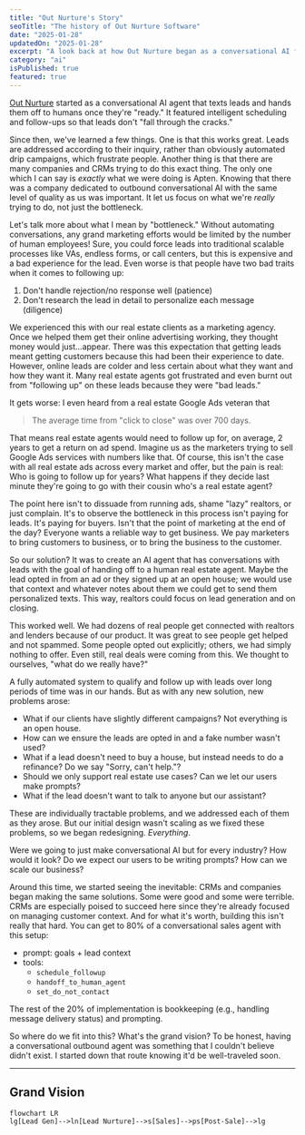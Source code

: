 ```yaml
---
title: "Out Nurture's Story"
seoTitle: "The history of Out Nurture Software"
date: "2025-01-28"
updatedOn: "2025-01-28"
excerpt: "A look back at how Out Nurture began as a conversational AI for lead engagement, what we learned, and how the landscape has changed."
category: "ai"
isPublished: true
featured: true
---
```


[Out Nurture](https://outnurture.com) started as a conversational AI agent that texts leads and hands them off to humans once they're "ready." It featured intelligent scheduling and follow-ups so that leads don't "fall through the cracks."

Since then, we've learned a few things. One is that this works great. Leads are addressed according to their inquiry, rather than obviously automated drip campaigns, which frustrate people. Another thing is that there are many companies and CRMs trying to do this exact thing. The only one which I can say is _exactly_ what we were doing is Apten. Knowing that there was a company dedicated to outbound conversational AI with the same level of quality as us was important. It let us focus on what we're _really_ trying to do, not just the bottleneck.

Let's talk more about what I mean by "bottleneck." Without automating conversations, any grand marketing efforts would be limited by the number of human employees! Sure, you could force leads into traditional scalable processes like VAs, endless forms, or call centers, but this is expensive and a bad experience for the lead.
Even worse is that people have two bad traits when it comes to following up:

1. Don't handle rejection/no response well (patience)
2. Don't research the lead in detail to personalize each message (diligence)

We experienced this with our real estate clients as a marketing agency. Once we helped them get their online advertising working, they thought money would just...appear. There was this expectation that getting leads meant getting customers because this had been their experience to date. However, online leads are colder and less certain about what they want and how they want it. Many real estate agents got frustrated and even burnt out from "following up" on these leads because they were "bad leads."

It gets worse: I even heard from a real estate Google Ads veteran that

> The average time from "click to close" was over 700 days.

That means real estate agents would need to follow up for, on average, 2 years to get a return on ad spend. Imagine us as the marketers trying to sell Google Ads services with numbers like that. Of course, this isn't the case with all real estate ads across every market and offer, but the pain is real: Who is going to follow up for years? What happens if they decide last minute they're going to go with their cousin who's a real estate agent?

The point here isn't to dissuade from running ads, shame "lazy" realtors, or just complain. It's to observe the bottleneck in this process isn't paying for leads. It's paying for buyers. Isn't that the point of marketing at the end of the day? Everyone wants a reliable way to get business. We pay marketers to bring customers to business, or to bring the business to the customer.

So our solution? It was to create an AI agent that has conversations with leads with the goal of handing off to a human real estate agent. Maybe the lead opted in from an ad or they signed up at an open house; we would use that context and whatever notes about them we could get to send them personalized texts. This way, realtors could focus on lead generation and on closing.

This worked well. We had dozens of real people get connected with realtors and lenders because of our product. It was great to see people get helped and not spammed. Some people opted out explicitly; others, we had simply nothing to offer. Even still, real deals were coming from this. We thought to ourselves, "what do we really have?"

A fully automated system to qualify and follow up with leads over long periods of time was in our hands. But as with any new solution, new problems arose:

- What if our clients have slightly different campaigns? Not everything is an open house.
- How can we ensure the leads are opted in and a fake number wasn't used?
- What if a lead doesn't need to buy a house, but instead needs to do a refinance? Do we say "Sorry, can't help."?
- Should we only support real estate use cases? Can we let our users make prompts?
- What if the lead doesn't want to talk to anyone but our assistant?

These are individually tractable problems, and we addressed each of them as they arose. But our initial design wasn't scaling as we fixed these problems, so we began redesigning. _Everything_.

Were we going to just make conversational AI but for every industry? How would it look? Do we expect our users to be writing prompts? How can we scale our business?

Around this time, we started seeing the inevitable: CRMs and companies began making the same solutions. Some were good and some were terrible. CRMs are especially poised to succeed here since they're already focused on managing customer context. And for what it's worth, building this isn't really that hard. You can get to 80% of a conversational sales agent with this setup:

- prompt: goals + lead context
- tools:
  - `schedule_followup`
  - `handoff_to_human_agent`
  - `set_do_not_contact`

The rest of the 20% of implementation is bookkeeping (e.g., handling message delivery status) and prompting.

So where do we fit into this? What's the grand vision? To be honest, having a conversational outbound agent was something that I couldn't believe didn't exist. I started down that route knowing it'd be well-traveled soon.

---

## Grand Vision

```mermaid
flowchart LR
lg[Lead Gen]-->ln[Lead Nurture]-->s[Sales]-->ps[Post-Sale]-->lg
```
